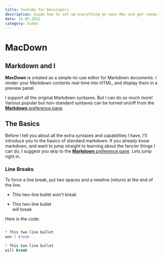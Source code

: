 ```yaml
---
title: Youtube for Developers
description: Guide how to set up everything on your Mac and get ready to start coding. And some amazing apps to keep you productive.
date: 15.05.2022
category: Video
---
```


# MacDown

## Markdown and I

**MacDown** is created as a simple-to-use editor for Markdown documents. I render your Markdown contents real-time into HTML, and display them in a preview panel.

I support all the original Markdown syntaxes. But I can do so much more! Various popular but non-standard syntaxes can be turned on/off from the [**Markdown** preference pane](#markdown-pane).

## The Basics
Before I tell you about all the extra syntaxes and capabilities I have, I'll introduce you to the basics of standard markdown. If you already know markdown, and want to jump straight to learning about the fancier things I can do, I suggest you skip to the [**Markdown** preference pane](#markdown-pane). Lets jump right in.  

### Line Breaks
To force a line break, put two spaces and a newline (return) at the end of the line.

* This two-line bullet 
won't break

* This two-line bullet  
will break

Here is the code:

```Javascript

* This two-line bullet 
won't break

* This two-line bullet  
will break

```

